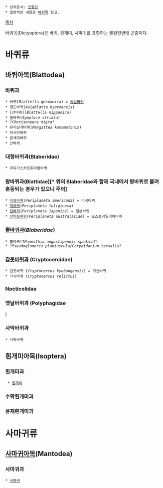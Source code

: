  * 상위문서: [[곤충강]]
 * 일반적인 내용은 [[바퀴목]] 참고.

[[목차]]

바퀴목(Dictyoptera)은 바퀴, 흰개미, 사마귀를 포함하는 불완전변태 곤충이다.

= 바퀴류 =
== 바퀴아목(Blattodea) ==
=== 바퀴과 ===
 * 바퀴(''Blattella germanica'') = [[독일바퀴]]
 * 경도바퀴(''Asiablatta kyotoensis'')
 * [산바퀴](''Blattella nipponica'')
 * 줄바퀴(''Symploce striata'')
 * ?''Chorisoneura nigra''?
 * 유리날개바퀴(''Margattea kumamotonis'')
 * 아시아바퀴
 * 갈색띠바퀴
 * 산바퀴
=== 대형바퀴과(Blaberidae) ===
 * 마다가스카르휘파람바퀴
=== 왕바퀴과(Blattidae)[* 위의 Blaberidae와 함께 국내에서 왕바퀴로 불려 혼동되는 경우가 있으니 주의] ===
 * [[이질바퀴]](''Periplaneta americana'') = 미국바퀴
 * [[먹바퀴]](''Periplaneta fuliginosa'')
 * [[집바퀴]](''Periplaneta japonica'') = 일본바퀴
 * [[잔이질바퀴]](''Periplaneta australasiae'') = 오스트레일리아바퀴
=== [[뿔바퀴]]과(''Blaberidae'') ===
 * 뿔바퀴(?''Panesthia angustipennis spadica''?)
 * ?''Pseudoglomeris planiuscula/Corydidarium tarsalis''?
=== [[갑옷바퀴]]과 (Cryptocercidae) ===
 * 갑옷바퀴 (''Cryptocercus kyebangensis'') = 귀신바퀴
 * 가시바퀴 (''Cryptocercus relictus'')
=== Nocticolidae ===
=== 옛날바퀴과 (Polyphagidae ===)
=== 사막바퀴과 ===
 * 사막바퀴

== 흰개미아목(Isoptera) ==
=== 흰개미과 ===
  * [[흰개미]]
=== 수확흰개미과 ===
=== 윤재흰개미과 ===

= 사마귀류 =
== [[사마귀]]아목(Mantodea) ==
=== 사마귀과 ===
 * [[사마귀]]
